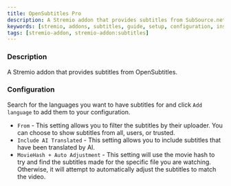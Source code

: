 ```yaml
---
title: OpenSubtitles Pro 
description: A Stremio addon that provides subtitles from SubSource.net.
keywords: [stremio, addons, subtitles, guide, setup, configuration, install, link]
tags: [stremio-addon, stremio-addon:subtitles]
---
```


<StremioAddonButtons id="opensubtitles-pro" manifest="https://opensubtitlesv3-pro.dexter21767.com/manifest.json" configurable={true} configurationRequired={true}/> 

<h3>Description</h3>

A Stremio addon that provides subtitles from OpenSubtitles.

<h3>Configuration</h3>

Search for the languages you want to have subtitles for and click `Add language` to add them to your configuration. 

- `From` - This setting allows you to filter the subtitles by their uploader. You can choose to show subtitles from all, users, or trusted.
- `Include AI Translated` - This setting allows you to include subtitles that have been translated by AI.
- `MovieHash + Auto Adjustment` - This setting will use the movie hash to try and find the subtitles made for the specific file you are watching. Otherwise, it will attempt to automatically adjust the subtitles to match the video.
